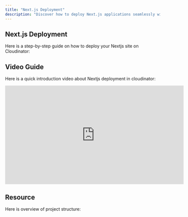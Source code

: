 ```yaml
---
title: "Next.js Deployment"
description: "Discover how to deploy Next.js applications seamlessly with Cloudinator. This guide provides step-by-step instructions to leverage Cloudinator's advanced DevOps features, enabling efficient, secure, and scalable deployments for your projects, whether on-premises or in the cloud."  
---
```



<Head>
  <meta name="description" content="Cloudinator is a powerful DevOps platform streamlining software development, deployment, and infrastructure management." />
  <meta property="og:title" content="Next.js Deployment - Cloudinator" />
  <meta property="og:description" content="Cloudinator is a powerful DevOps platform streamlining software development, deployment, and infrastructure management." />
  <meta property="og:image" content="/programming/nextjs.png" />
  <meta property="og:image:alt" content="Cloudinator: The Ultimate DevOps Platform" />
  <meta property="og:type" content="website" />
  <meta property="og:url" content="https://docs.cloudinator.cloud/deployment/frontend/react" />

  <meta name="twitter:card" content="summary_large_image" />
  <meta name="twitter:title" content="Next.js Deployment - Cloudinator" />
  <meta name="twitter:description" content="Cloudinator is a powerful DevOps platform streamlining software development, deployment, and infrastructure management." />
  <meta name="twitter:image" content="/programming/nextjs.png" />
  <meta name="twitter:image:alt" content="Cloudinator: The Ultimate DevOps Platform" />
</Head>


## <span className="text-purple-700 font-bold">Next.js Deployment</span>

Here is a step-by-step guide on how to deploy your Nextjs site on Cloudinator: 

<NextjsDeployGuide />

## <span className="text-purple-700 font-bold">Video Guide</span>

Here is a quick introduction video about Nextjs deployment in cloudinator:

<div style={{ display: 'flex', justifyContent: 'center', margin: '20px 0' }}>
  <iframe
    width="580"
    height="320"
    src="https://www.youtube.com/embed/kIpW8ZkfsYs"
    frameBorder="0"
    allow="accelerometer; autoplay; clipboard-write; encrypted-media; gyroscope; picture-in-picture"
    allowFullScreen
    style={{ border: '1px solid #ccc', borderRadius: '8px' }}
  ></iframe>
</div>

## <span className="text-purple-700 font-bold">Resource</span>

Here is overview of project structure:

<div className="p-4">
  <NextjsGitHubLink 
    repoUrl="https://github.com/cloudinator25/basic-next.git" 
    repoName="basic-nextjs"
  />
</div>
